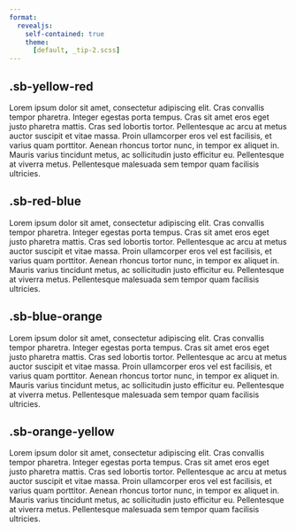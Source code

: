 ```yaml
---
format:
  revealjs:
    self-contained: true
    theme:
      [default, _tip-2.scss]
---
```


## .sb-yellow-red {.sb-yellow-red}

Lorem ipsum dolor sit amet, consectetur adipiscing elit. Cras convallis tempor pharetra. Integer egestas porta tempus. Cras sit amet eros eget justo pharetra mattis. Cras sed lobortis tortor. Pellentesque ac arcu at metus auctor suscipit et vitae massa. Proin ullamcorper eros vel est facilisis, et varius quam porttitor. Aenean rhoncus tortor nunc, in tempor ex aliquet in. Mauris varius tincidunt metus, ac sollicitudin justo efficitur eu. Pellentesque at viverra metus. Pellentesque malesuada sem tempor quam facilisis ultricies.

## .sb-red-blue {.sb-red-blue}

Lorem ipsum dolor sit amet, consectetur adipiscing elit. Cras convallis tempor pharetra. Integer egestas porta tempus. Cras sit amet eros eget justo pharetra mattis. Cras sed lobortis tortor. Pellentesque ac arcu at metus auctor suscipit et vitae massa. Proin ullamcorper eros vel est facilisis, et varius quam porttitor. Aenean rhoncus tortor nunc, in tempor ex aliquet in. Mauris varius tincidunt metus, ac sollicitudin justo efficitur eu. Pellentesque at viverra metus. Pellentesque malesuada sem tempor quam facilisis ultricies.

## .sb-blue-orange {.sb-blue-orange}

Lorem ipsum dolor sit amet, consectetur adipiscing elit. Cras convallis tempor pharetra. Integer egestas porta tempus. Cras sit amet eros eget justo pharetra mattis. Cras sed lobortis tortor. Pellentesque ac arcu at metus auctor suscipit et vitae massa. Proin ullamcorper eros vel est facilisis, et varius quam porttitor. Aenean rhoncus tortor nunc, in tempor ex aliquet in. Mauris varius tincidunt metus, ac sollicitudin justo efficitur eu. Pellentesque at viverra metus. Pellentesque malesuada sem tempor quam facilisis ultricies.

## .sb-orange-yellow {.sb-orange-yellow}

Lorem ipsum dolor sit amet, consectetur adipiscing elit. Cras convallis tempor pharetra. Integer egestas porta tempus. Cras sit amet eros eget justo pharetra mattis. Cras sed lobortis tortor. Pellentesque ac arcu at metus auctor suscipit et vitae massa. Proin ullamcorper eros vel est facilisis, et varius quam porttitor. Aenean rhoncus tortor nunc, in tempor ex aliquet in. Mauris varius tincidunt metus, ac sollicitudin justo efficitur eu. Pellentesque at viverra metus. Pellentesque malesuada sem tempor quam facilisis ultricies.